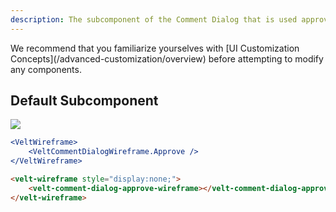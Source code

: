 ```yaml
---
description: The subcomponent of the Comment Dialog that is used approve Comments in Moderator Mode
---
```


<Note>
We recommend that you familiarize yourselves with [UI Customization Concepts](/advanced-customization/overview) before attempting to modify any components.
</Note>


## Default Subcomponent

![](/images/customization/velt-comment-dialog-sub-9.png)

<RequestExample>

```jsx React / Next.js
<VeltWireframe>
    <VeltCommentDialogWireframe.Approve />
</VeltWireframe>
```

```HTML HTML
<velt-wireframe style="display:none;">
    <velt-comment-dialog-approve-wireframe></velt-comment-dialog-approve-wireframe>
</velt-wireframe>
```

</RequestExample>
